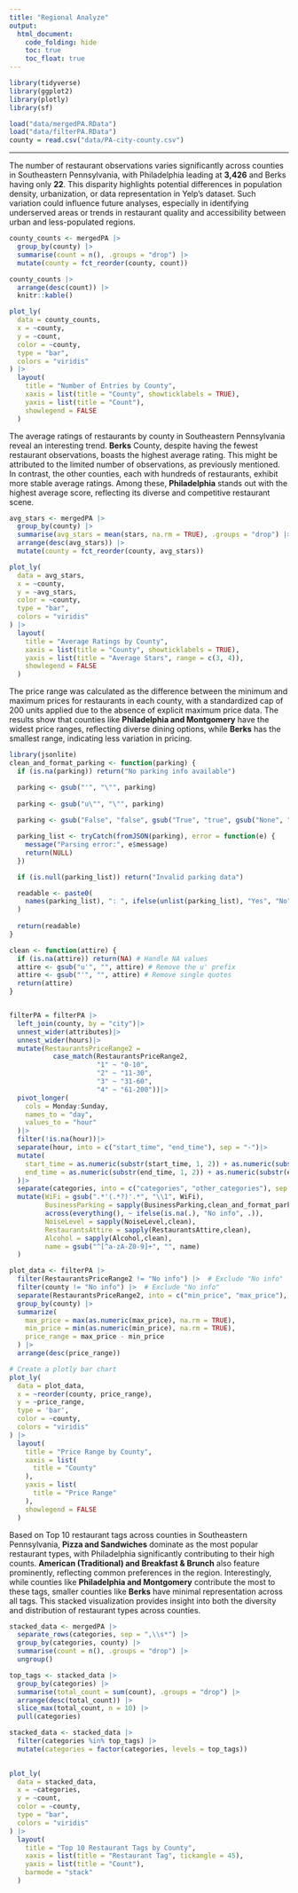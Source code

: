 ```yaml
---
title: "Regional Analyze"
output: 
  html_document:
    code_folding: hide
    toc: true
    toc_float: true
---
```


```r
library(tidyverse)
library(ggplot2)
library(plotly)
library(sf) 
```

```r
load("data/mergedPA.RData")
load("data/filterPA.RData")
county = read.csv("data/PA-city-county.csv")
```

---
The number of restaurant observations varies significantly across counties in Southeastern Pennsylvania, with Philadelphia leading at **3,426** and Berks having only **22**. This disparity highlights potential differences in population density, urbanization, or data representation in Yelp's dataset. Such variation could influence future analyses, especially in identifying underserved areas or trends in restaurant quality and accessibility between urban and less-populated regions.

```r
county_counts <- mergedPA |>
  group_by(county) |>
  summarise(count = n(), .groups = "drop") |>
  mutate(county = fct_reorder(county, count)) 

county_counts |>
  arrange(desc(count)) |>
  knitr::kable()

plot_ly(
  data = county_counts,
  x = ~county,
  y = ~count,
  color = ~county,
  type = "bar",
  colors = "viridis"
) |> 
  layout(
    title = "Number of Entries by County",
    xaxis = list(title = "County", showticklabels = TRUE),
    yaxis = list(title = "Count"),
    showlegend = FALSE
  )
```

The average ratings of restaurants by county in Southeastern Pennsylvania reveal an interesting trend. **Berks** County, despite having the fewest restaurant observations, boasts the highest average rating. This might be attributed to the limited number of observations, as previously mentioned. In contrast, the other counties, each with hundreds of restaurants, exhibit more stable average ratings. Among these, **Philadelphia** stands out with the highest average score, reflecting its diverse and competitive restaurant scene.

```r
avg_stars <- mergedPA |>
  group_by(county) |>
  summarise(avg_stars = mean(stars, na.rm = TRUE), .groups = "drop") |>
  arrange(desc(avg_stars)) |> 
  mutate(county = fct_reorder(county, avg_stars))

plot_ly(
  data = avg_stars,
  x = ~county,
  y = ~avg_stars,
  color = ~county,
  type = "bar",
  colors = "viridis"
) |> 
  layout(
    title = "Average Ratings by County",
    xaxis = list(title = "County", showticklabels = TRUE),
    yaxis = list(title = "Average Stars", range = c(3, 4)),
    showlegend = FALSE
  )
```

The price range was calculated as the difference between the minimum and maximum prices for restaurants in each county, with a standardized cap of 200 units applied due to the absence of explicit maximum price data. The results show that counties like **Philadelphia and Montgomery** have the widest price ranges, reflecting diverse dining options, while **Berks** has the smallest range, indicating less variation in pricing.
```r
library(jsonlite)
clean_and_format_parking <- function(parking) {
  if (is.na(parking)) return("No parking info available")

  parking <- gsub("'", "\"", parking)
  
  parking <- gsub("u\"", "\"", parking)
  
  parking <- gsub("False", "false", gsub("True", "true", gsub("None", "null", parking)))

  parking_list <- tryCatch(fromJSON(parking), error = function(e) {
    message("Parsing error:", e$message)
    return(NULL)
  })

  if (is.null(parking_list)) return("Invalid parking data")

  readable <- paste0(
    names(parking_list), ": ", ifelse(unlist(parking_list), "Yes", "No"), collapse = ", "
  )
  
  return(readable)
}

clean <- function(attire) {
  if (is.na(attire)) return(NA) # Handle NA values
  attire <- gsub("u'", "", attire) # Remove the u' prefix
  attire <- gsub("'", "", attire) # Remove single quotes
  return(attire)
}


filterPA = filterPA |> 
  left_join(county, by = "city")|>
  unnest_wider(attributes)|>
  unnest_wider(hours)|>
  mutate(RestaurantsPriceRange2 = 
           case_match(RestaurantsPriceRange2,
                      "1" ~ "0-10",
                      "2" ~ "11-30",
                      "3" ~ "31-60",
                      "4" ~ "61-200"))|>
  pivot_longer(
    cols = Monday:Sunday,
    names_to = "day",
    values_to = "hour"
  )|>
  filter(!is.na(hour))|>  
  separate(hour, into = c("start_time", "end_time"), sep = "-")|>
  mutate(
    start_time = as.numeric(substr(start_time, 1, 2)) + as.numeric(substr(start_time, 4, 5)) / 60,
    end_time = as.numeric(substr(end_time, 1, 2)) + as.numeric(substr(end_time, 4, 5)) / 60
  )|>
  separate(categories, into = c("categories", "other_categories"), sep = ",", extra = "drop")|>
  mutate(WiFi = gsub(".*'(.*?)'.*", "\\1", WiFi),
         BusinessParking = sapply(BusinessParking,clean_and_format_parking),
         across(everything(), ~ ifelse(is.na(.), "No info", .)),
         NoiseLevel = sapply(NoiseLevel,clean),
         RestaurantsAttire = sapply(RestaurantsAttire,clean),
         Alcohol = sapply(Alcohol,clean),
         name = gsub("^[^a-zA-Z0-9]+", "", name)
  )

plot_data <- filterPA |>
  filter(RestaurantsPriceRange2 != "No info") |>  # Exclude "No info"
  filter(county != "No info") |>  # Exclude "No info"
  separate(RestaurantsPriceRange2, into = c("min_price", "max_price"), sep = "-") |>
  group_by(county) |>
  summarize(
    max_price = max(as.numeric(max_price), na.rm = TRUE),
    min_price = min(as.numeric(min_price), na.rm = TRUE),
    price_range = max_price - min_price
  ) |>
  arrange(desc(price_range))

# Create a plotly bar chart
plot_ly(
  data = plot_data,
  x = ~reorder(county, price_range),
  y = ~price_range,
  type = 'bar',
  color = ~county,
  colors = "viridis"
) |>
  layout(
    title = "Price Range by County",
    xaxis = list(
      title = "County"
    ),
    yaxis = list(
      title = "Price Range"
    ),
    showlegend = FALSE
  )
```



Based on Top 10 restaurant tags across counties in Southeastern Pennsylvania, **Pizza and Sandwiches** dominate as the most popular restaurant types, with Philadelphia significantly contributing to their high counts. **American (Traditional) and Breakfast & Brunch** also feature prominently, reflecting common preferences in the region. Interestingly, while counties like **Philadelphia and Montgomery** contribute the most to these tags, smaller counties like **Berks** have minimal representation across all tags. This stacked visualization provides insight into both the diversity and distribution of restaurant types across counties.
 
```r
stacked_data <- mergedPA |>
  separate_rows(categories, sep = ",\\s*") |> 
  group_by(categories, county) |>
  summarise(count = n(), .groups = "drop") |>  
  ungroup()

top_tags <- stacked_data |>
  group_by(categories) |>
  summarise(total_count = sum(count), .groups = "drop") |>
  arrange(desc(total_count)) |>
  slice_max(total_count, n = 10) |>
  pull(categories) 

stacked_data <- stacked_data |>
  filter(categories %in% top_tags) |>
  mutate(categories = factor(categories, levels = top_tags))
  

plot_ly(
  data = stacked_data,
  x = ~categories,       
  y = ~count,         
  color = ~county,   
  type = "bar",       
  colors = "viridis"
) |> 
  layout(
    title = "Top 10 Restaurant Tags by County",
    xaxis = list(title = "Restaurant Tag", tickangle = 45), 
    yaxis = list(title = "Count"),
    barmode = "stack"
  )

```
